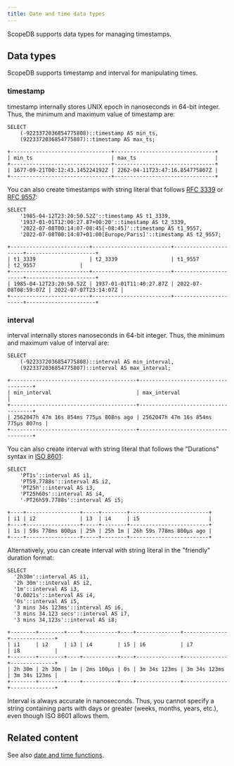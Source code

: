 ```yaml
---
title: Date and time data types
---
```


ScopeDB supports data types for managing timestamps.

## Data types

ScopeDB supports timestamp and interval for manipulating times.

### timestamp

timestamp internally stores UNIX epoch in nanoseconds in 64-bit integer. Thus, the minimum and maximum value of timestamp are:

```scopeql
SELECT
    (-9223372036854775808)::timestamp AS min_ts,
    (9223372036854775807)::timestamp AS max_ts;
```

```
+--------------------------------+--------------------------------+
| min_ts                         | max_ts                         |
+--------------------------------+--------------------------------+
| 1677-09-21T00:12:43.145224192Z | 2262-04-11T23:47:16.854775807Z |
+--------------------------------+--------------------------------+
```

You can also create timestamps with string literal that follows [RFC 3339](https://www.rfc-editor.org/rfc/rfc3339) or [RFC 9557](https://www.rfc-editor.org/rfc/rfc9557.html):

```scopeql
SELECT
    '1985-04-12T23:20:50.52Z'::timestamp AS t1_3339,
    '1937-01-01T12:00:27.87+00:20'::timestamp AS t2_3339,
    '2022-07-08T00:14:07-08:45[-08:45]'::timestamp AS t1_9557,
    '2022-07-08T00:14:07+01:00[Europe/Paris]'::timestamp AS t2_9557;
```

```
+-------------------------+-------------------------+----------------------+----------------------+
| t1_3339                 | t2_3339                 | t1_9557              | t2_9557              |
+-------------------------+-------------------------+----------------------+----------------------+
| 1985-04-12T23:20:50.52Z | 1937-01-01T11:40:27.87Z | 2022-07-08T08:59:07Z | 2022-07-07T23:14:07Z |
+-------------------------+-------------------------+----------------------+----------------------+
```

### interval

interval internally stores nanoseconds in 64-bit integer. Thus, the minimum and maximum value of interval are:

```scopeql
SELECT
    (-9223372036854775808)::interval AS min_interval,
    (9223372036854775807)::interval AS max_interval;
```

```
+----------------------------------------+------------------------------------+
| min_interval                           | max_interval                       |
+----------------------------------------+------------------------------------+
| 2562047h 47m 16s 854ms 775µs 808ns ago | 2562047h 47m 16s 854ms 775µs 807ns |
+----------------------------------------+------------------------------------+
```

You can also create interval with string literal that follows the "Durations" syntax in [ISO 8601](https://www.rfc-editor.org/rfc/rfc3339#appendix-A):

```scopeql
SELECT
    'PT1s'::interval AS i1,
    'PT59.7788s'::interval AS i2,
    'PT25h'::interval AS i3,
    'PT25h60s'::interval AS i4,
    '-PT26h59.7788s'::interval AS i5;
```

```
+----+-----------------+-----+--------+-------------------------+
| i1 | i2              | i3  | i4     | i5                      |
+----+-----------------+-----+--------+-------------------------+
| 1s | 59s 778ms 800µs | 25h | 25h 1m | 26h 59s 778ms 800µs ago |
+----+-----------------+-----+--------+-------------------------+
```

Alternatively, you can create interval with string literal in the "friendly" duration format:

```scopeql
SELECT
  '2h30m'::interval AS i1,
  '2h 30m'::interval AS i2,
  '1m'::interval AS i3,
  '0.0021s'::interval AS i4,
  '0s'::interval AS i5,
  '3 mins 34s 123ms'::interval AS i6,
  '3 mins 34.123 secs'::interval AS i7,
  '3 mins 34,123s'::interval AS i8;
```

```
+--------+--------+----+-----------+----+--------------+--------------+--------------+
| i1     | i2     | i3 | i4        | i5 | i6           | i7           | i8           |
+--------+--------+----+-----------+----+--------------+--------------+--------------+
| 2h 30m | 2h 30m | 1m | 2ms 100µs | 0s | 3m 34s 123ms | 3m 34s 123ms | 3m 34s 123ms |
+--------+--------+----+-----------+----+--------------+--------------+--------------+
```

<Callout type="warn" title="Interval's unit">

Interval is always accurate in nanoseconds. Thus, you cannot specify a string containing parts with days or greater (weeks, months, years, etc.), even though ISO 8601 allows them.

</Callout>

## Related content

See also [date and time functions](/reference/functions/date-and-time).
